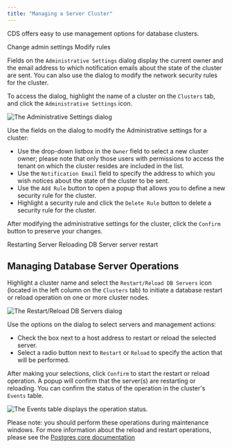 ```yaml
---
title: "Managing a Server Cluster"
---
```


CDS offers easy to use management options for database clusters.

<div class="index">

Change admin settings Modify rules

</div>

Fields on the `Administrative Settings` dialog display the current owner and the email address to which notification emails about the state of the cluster are sent. You can also use the dialog to modify the network security rules for the cluster.

To access the dialog, highlight the name of a cluster on the `Clusters` tab, and click the `Administrative Settings` icon.

![*The Administrative Settings dialog*](images/cds_admin_settings.png)

Use the fields on the dialog to modify the Administrative settings for a cluster:

  - Use the drop-down listbox in the `Owner` field to select a new cluster owner; please note that only those users with permissions to access the tenant on which the cluster resides are included in the list.
  - Use the `Notification Email` field to specify the address to which you wish notices about the state of the cluster to be sent.
  - Use the `Add Rule` button to open a popup that allows you to define a new security rule for the cluster.
  - Highlight a security rule and click the `Delete Rule` button to delete a security rule for the cluster.

After modifying the administrative settings for the cluster, click the `Confirm` button to preserve your changes.

<div class="index">

Restarting Server Reloading DB Server server restart

</div>

## Managing Database Server Operations

Highlight a cluster name and select the `Restart/Reload DB Servers` icon (located in the left column on the `Clusters` tab) to initiate a database restart or reload operation on one or more cluster nodes.

![*The Restart/Reload DB Servers dialog*](images/cds_restart_cluster.png)

Use the options on the dialog to select servers and management actions:

  - Check the box next to a host address to restart or reload the selected server.
  - Select a radio button next to `Restart` or `Reload` to specify the action that will be performed.

After making your selections, click `Confirm` to start the restart or reload operation. A popup will confirm that the server(s) are restarting or reloading. You can confirm the status of the operation in the cluster's `Events` table.

![*The Events table displays the operation status.*](images/cds_manage_server_cluster_reload_events.png)

Please note: you should perform these operations during maintenance windows. For more information about the reload and restart operations, please see the [Postgres core documentation](https://www.postgresql.org/docs/current/app-pg-ctl.html)
